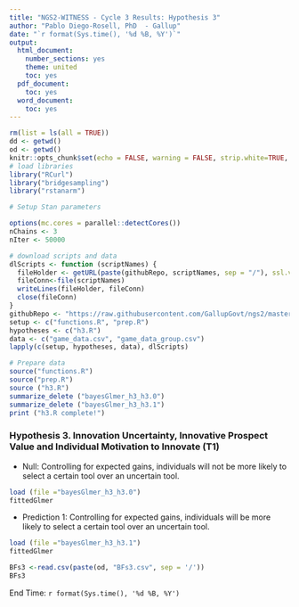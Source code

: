 ---
title: "NGS2-WITNESS - Cycle 3 Results: Hypothesis 3"
author: "Pablo Diego-Rosell, PhD  - Gallup"
date: "`r format(Sys.time(), '%d %B, %Y')`"
output:
  html_document:
    number_sections: yes
    theme: united
    toc: yes
  pdf_document:
    toc: yes
  word_document:
    toc: yes
---

```{r setup, include=FALSE}
rm(list = ls(all = TRUE))
dd <- getwd()
od <- getwd()
knitr::opts_chunk$set(echo = FALSE, warning = FALSE, strip.white=TRUE, tidy=TRUE)
# load libraries
library("RCurl")
library("bridgesampling")
library("rstanarm")

# Setup Stan parameters

options(mc.cores = parallel::detectCores())
nChains <- 3
nIter <- 50000

# download scripts and data
dlScripts <- function (scriptNames) {
  fileHolder <- getURL(paste(githubRepo, scriptNames, sep = "/"), ssl.verifypeer = FALSE)
  fileConn<-file(scriptNames)
  writeLines(fileHolder, fileConn)
  close(fileConn)
}
githubRepo <- "https://raw.githubusercontent.com/GallupGovt/ngs2/master/cycle3/Boomtown/Analysis"
setup <- c("functions.R", "prep.R")
hypotheses <- c("h3.R")
data <- c("game_data.csv", "game_data_group.csv")
lapply(c(setup, hypotheses, data), dlScripts)

# Prepare data
source("functions.R")
source("prep.R")
source ("h3.R")
summarize_delete ("bayesGlmer_h3_h3.0")
summarize_delete ("bayesGlmer_h3_h3.1")
print ("h3.R complete!")
```

### Hypothesis 3. Innovation Uncertainty, Innovative Prospect Value and Individual Motivation to Innovate (T1) 

- Null: Controlling for expected gains, individuals will not be more likely to select a certain tool over an uncertain tool.

```{r }
load (file ="bayesGlmer_h3_h3.0")
fittedGlmer
```
- Prediction 1: Controlling for expected gains, individuals will be more likely to select a certain tool over an uncertain tool.

```{r }
load (file ="bayesGlmer_h3_h3.1")
fittedGlmer
```

```{r h3BFs}
BFs3 <-read.csv(paste(od, "BFs3.csv", sep = '/'))                      
BFs3
```



End Time: `r format(Sys.time(), '%d %B, %Y')`

<br />
<br />
<br />